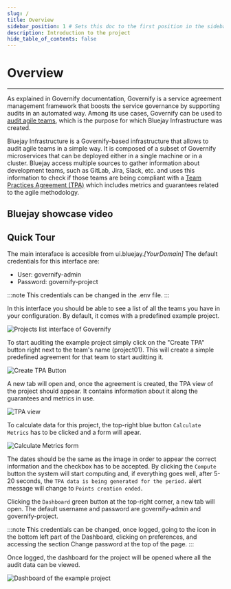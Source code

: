 ```yaml
---
slug: /
title: Overview
sidebar_position: 1 # Sets this doc to the first position in the sidebar
description: Introduction to the project
hide_table_of_contents: false
---
```



# Overview

---

As explained in Governify documentation, Governify is a service agreement management framework that boosts the service governance by supporting audits in an automated way. Among its use cases, Governify can be used to [audit agile teams](https://docs.governify.io/use-cases/auditing-agile), which is the purpose for which Bluejay Infrastructure was created.

Bluejay Infrastructure is a Governify-based infrastructure that allows to audit agile teams in a simple way. It is composed of a subset of Governify microservices that can be deployed either in a single machine or in a cluster. Bluejay access multiple sources to gather information about development teams, such as GitLab, Jira, Slack, etc. and uses this information to check if those teams are being compliant with a [Team Practices Agreement (TPA)](/customization/agreement-modeling/team-practices-agreement) which includes metrics and guarantees related to the agile methodology.

## Bluejay showcase video

<ReactPlayer playing controls url='https://www.youtube.com/watch?v=WathxnobIzc' width='100%' />

## Quick Tour

The main interaface is accesible from ui.bluejay.*[YourDomain]*
The default credentials for this interface are: 
 * User: governify-admin 
 * Password: governify-project

:::note
This credentials can be changed in the .env file.
:::

In this interface you should be able to see a list of all the teams you have in your configuration. By default, it comes with a predefined example project.

![Projects list interface of Governify](/img/overview/ui-interface.PNG)

To start auditing the example project simply click on the "Create TPA" button right next to the team's name (project01). This will create a simple predefined agreement for that team to start auditting it.

![Create TPA Button](/img/overview/create_tpa.png)

A new tab will open and, once the agreement is created, the TPA view of the project should appear. It contains information about it along the guarantees and metrics in use.

![TPA view](/img/overview/tpa_view.PNG)

To calculate data for this project, the top-right blue button `Calculate Metrics` has to be clicked and a form will apear.

![Calculate Metrics form](/img/overview/compute_metrics.PNG)

The dates should be the same as the image in order to appear the correct information and the checkbox has to be accepted. By clicking the `Compute` button the system will start computing and, if everything goes well, after 5-20 seconds, the `TPA data is being generated for the period.` alert message will change to `Points creation ended.`

Clicking the `Dashboard` green button at the top-right corner, a new tab will open. The default username and password are governify-admin and governify-project.

:::note
This credentials can be changed, once logged, going to the icon in the bottom left part of the Dashboard, clicking on preferences, and accessing the section Change password at the top of the page.
:::

Once logged, the dashboard for the project will be opened where all the audit data can be viewed.

![Dashboard of the example project](/img/overview/dashboard.png)
